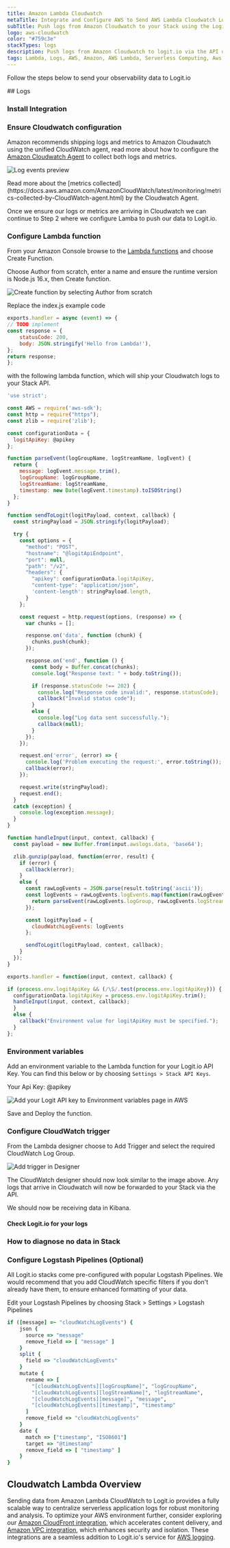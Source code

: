 ```yaml
---
title: Amazon Lambda Cloudwatch
metaTitle: Integrate and Configure AWS to Send AWS Lambda Cloudwatch Logs
subTitle: Push logs from Amazon Cloudwatch to your Stack using the Logit.io API
logo: aws-cloudwatch
color: "#759c3e"
stackTypes: logs
description: Push logs from Amazon Cloudwatch to logit.io via the API using the instructions below and begin analysing your data with ELK
tags: Lambda, Logs, AWS, Amazon, AWS Lambda, Serverless Computing, Aws, Cloudwatch
---
```


Follow the steps below to send your observability data to Logit.io

<Steps>
  ## Logs
  
  ### Install Integration

  <InstallIntegration/>
  
### Ensure Cloudwatch configuration

Amazon recommends shipping logs and metrics to Amazon Cloudwatch using the unified 
CloudWatch agent, read more about how to configure the 
[Amazon Cloudwatch Agent](https://docs.aws.amazon.com/AmazonCloudWatch/latest/logs/CWL_GettingStarted.html) 
to collect both logs and metrics.

![Log events preview](@/images/integrations/aws-cloudwatch/aws-cloudwatch-logs.png)

<Callout type="info">
  Read more about the [metrics collected](https://docs.aws.amazon.com/AmazonCloudWatch/latest/monitoring/metrics-collected-by-CloudWatch-agent.html) 
  by the Cloudwatch Agent.
</Callout>

Once we ensure our logs or metrics are arriving in Cloudwatch we can continue to Step 2 
where we configure Lamba to push our data to Logit.io.

### Configure Lambda function

From your Amazon Console browse to the <a target="_blank" href="http://console.aws.amazon.com/lambda/home">Lambda functions</a> and choose Create Function.

Choose Author from scratch, enter a name and ensure the runtime version is Node.js 16.x, then Create function.

![Create function by selecting Author from scratch](@/images/integrations/aws-cloudwatch/aws-lambda-function-small.png)

Replace the index.js example code

```js copy showLineNumbers
exports.handler = async (event) => {
// TODO implement
const response = {
    statusCode: 200,
    body: JSON.stringify('Hello from Lambda!'),
};
return response;
};
```

with the following lambda function, which will ship your Cloudwatch logs to your Stack API.

```js copy showLineNumbers
'use strict';

const AWS = require('aws-sdk');
const http = require("https");
const zlib = require('zlib');

const configurationData = {
  logitApiKey: @apikey
};

function parseEvent(logGroupName, logStreamName, logEvent) {
  return {
    message: logEvent.message.trim(),
    logGroupName: logGroupName,
    logStreamName: logStreamName,
    timestamp: new Date(logEvent.timestamp).toISOString()
  };
}

function sendToLogit(logitPayload, context, callback) {
  const stringPayload = JSON.stringify(logitPayload);

  try {
    const options = {
      "method": "POST",
      "hostname": "@logitApiEndpoint",
      "port": null,
      "path": "/v2",
      "headers": {
        "apikey": configurationData.logitApiKey,
        "content-type": "application/json",
        'content-length': stringPayload.length,
      }
    };

    const request = http.request(options, (response) => {
      var chunks = [];

      response.on('data', function (chunk) {
        chunks.push(chunk);
      });

      response.on('end', function () {
        const body = Buffer.concat(chunks);
        console.log("Response text: " + body.toString());

        if (response.statusCode !== 202) {
          console.log("Response code invalid:", response.statusCode);
          callback("Invalid status code");
        }
        else {
          console.log("Log data sent successfully.");
          callback(null);
        }
      });
    });

    request.on('error', (error) => {
      console.log('Problem executing the request:', error.toString());
      callback(error);
    });

    request.write(stringPayload);
    request.end();
  }
  catch (exception) {
    console.log(exception.message);
  }
}

function handleInput(input, context, callback) {    
  const payload = new Buffer.from(input.awslogs.data, 'base64');

  zlib.gunzip(payload, function(error, result) {
    if (error) {
      callback(error);
    }
    else {
      const rawLogEvents = JSON.parse(result.toString('ascii'));
      const logEvents = rawLogEvents.logEvents.map(function(rawLogEvent) {
        return parseEvent(rawLogEvents.logGroup, rawLogEvents.logStream, rawLogEvent);
      });

      const logitPayload = {
        cloudWatchLogEvents: logEvents
      };

      sendToLogit(logitPayload, context, callback);
    }
  });
}

exports.handler = function(input, context, callback) {

if (process.env.logitApiKey && (/\S/.test(process.env.logitApiKey))) {
  configurationData.logitApiKey = process.env.logitApiKey.trim();
  handleInput(input, context, callback);
  }
  else {
    callback("Environment value for logitApiKey must be specified.");
  }
};
```

### Environment variables

Add an environment variable to the Lambda function for your Logit.io API Key. 
You can find this below or by choosing `Settings > Stack API Keys`.

Your Api Key: @apikey

![Add your Logit API key to Environment variables page in AWS](@/images/integrations/aws-cloudwatch/aws-cloudwatch-api-key.png)

Save and Deploy the function.

### Configure CloudWatch trigger

From the Lambda designer choose to Add Trigger and select the required CloudWatch Log Group.

![Add trigger in Designer](@/images/integrations/aws-cloudwatch/aws-lambda-trigger.png)

The CloudWatch designer should now look similar to the image above. Any logs 
that arrive in Cloudwatch will now be forwarded to your Stack via the API.

We should now be receiving data in Kibana.

#### Check Logit.io for your logs 

<LaunchStack source="Amazon_Lambda_Cloudwatch" utmMedium="aws" utmCampaign="awscloudwatch" />

### How to diagnose no data in Stack

<DiagnoseNoData />

### Configure Logstash Pipelines (Optional)

All Logit.io stacks come pre-configured with popular Logstash Pipelines. 
We would recommend that you add CloudWatch specific filters if you don't 
already have them, to ensure enhanced formatting of your data.

<EditPipeline utmSource="sourcewizard" utmMedium="aws" utmCampaign="cloudwatch" />

Edit your Logstash Pipelines by choosing Stack > Settings > Logstash Pipelines

```ruby copy showLineNumbers
if ([message] =~ "cloudWatchLogEvents") {
    json {
      source => "message"
      remove_field => [ "message" ]
    }
    split {
      field => "cloudWatchLogEvents"
    }
    mutate {
      rename => [
        "[cloudWatchLogEvents][logGroupName]", "logGroupName",
        "[cloudWatchLogEvents][logStreamName]", "logStreamName",
        "[cloudWatchLogEvents][message]", "message",
        "[cloudWatchLogEvents][timestamp]", "timestamp"
      ]
      remove_field => "cloudWatchLogEvents"
    }
    date {
      match => ["timestamp", "ISO8601"]
      target => "@timestamp"
      remove_field => [ "timestamp" ]
    }
}
```

</Steps>

## Cloudwatch Lambda Overview

Sending data from Amazon Lambda CloudWatch to Logit.io provides a fully scalable 
way to centralize serverless application logs for robust monitoring and analysis. 
To optimize your AWS environment further, consider exploring our 
[Amazon CloudFront integration](/integrations/cloudfront), 
which accelerates content delivery, and [Amazon VPC integration](/integrations/vpc), 
which enhances security and isolation. These integrations are a seamless addition 
to Logit.io's service for [AWS logging](https://logit.io/solutions/aws-logging/).